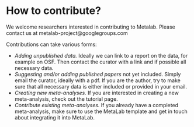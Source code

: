 # How to contribute?

We welcome researchers interested in contributing to Metalab. Please contact us at metalab-project@googlegroups.com

Contributions can take various forms:

- *Adding unpublished data.* Ideally we can link to a report on the data, for example on OSF. Then contact the curator with a link and if possible all necessary data.
- *Suggesting and/or adding published papers* not yet included. Simply email the curator, ideally with a pdf. If you are the author, try to make sure that all necessary data is either included or provided in your email.
- *Creating new meta-analyses.* If you are interested in creating a new meta-analysis, check out the tutorial page.
- *Contribute existing meta-analyses.* If you already have a completed meta-analysis, make sure to use the MetaLab template and get in touch about integrating it into MetaLab.
